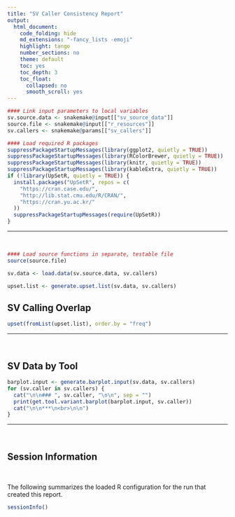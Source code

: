 ```yaml
---
title: "SV Caller Consistency Report"
output:
  html_document:
    code_folding: hide
    md_extensions: "-fancy_lists -emoji"
    highlight: tango
    number_sections: no
    theme: default
    toc: yes
    toc_depth: 3
    toc_float:
      collapsed: no
      smooth_scroll: yes
---
```


```r
#### Link input parameters to local variables
sv.source.data <- snakemake@input[["sv_source_data"]]
source.file <- snakemake@input[["r_resources"]]
sv.callers <- snakemake@params[["sv_callers"]]
```

```r
#### Load required R packages
suppressPackageStartupMessages(library(ggplot2, quietly = TRUE))
suppressPackageStartupMessages(library(RColorBrewer, quietly = TRUE))
suppressPackageStartupMessages(library(knitr, quietly = TRUE))
suppressPackageStartupMessages(library(kableExtra, quietly = TRUE))
if (!library(UpSetR, quietly = TRUE)) {
  install.packages("UpSetR", repos = c(
    "https://cran.case.edu/",
    "http://lib.stat.cmu.edu/R/CRAN/",
    "https://cran.yu.ac.kr/"
  ))
  suppressPackageStartupMessages(require(UpSetR))
}
```

***
<br>

```r
#### Load source functions in separate, testable file
source(source.file)
```

```r
sv.data <- load.data(sv.source.data, sv.callers)
```

```r
upset.list <- generate.upset.list(sv.data, sv.callers)
```

## SV Calling Overlap


```r
upset(fromList(upset.list), order.by = "freq")
```

***
<br>

## SV Data by Tool

```r
barplot.input <- generate.barplot.input(sv.data, sv.callers)
for (sv.caller in sv.callers) {
  cat("\n\n### ", sv.caller, "\n\n", sep = "")
  print(get.tool.variant.barplot(barplot.input, sv.caller))
  cat("\n\n***\n<br>\n\n")
}
```

***
<br>

## Session Information

<br>

The following summarizes the loaded R configuration for the run that created this report.

```r
sessionInfo()
```
